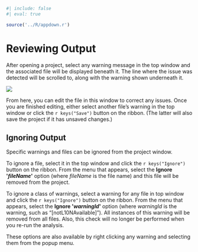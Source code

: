 ```r
#| include: false
#| eval: true

source('../R/appdown.r')
```

# Reviewing Output

After opening a project, select any warning message in the top window and the associated file will be displayed beneath it.
The line where the issue was detected will be scrolled to, along with the warning shown underneath it.

![](../images/main-window.png)

From here, you can edit the file in this window to correct any issues.
Once you are finished editing, either select another file's warning in the top window or click the `r keys("Save")` button on the ribbon.
(The latter will also save the project if it has unsaved changes.)

## Ignoring Output

Specific warnings and files can be ignored from the project window.

To ignore a file, select it in the top window and click the `r keys("Ignore")` button on the ribbon.
From the menu that appears, select the **Ignore \'*fileName*\'** option (where *fileName* is the file name) and this file will be removed from the project.

To ignore a class of warnings, select a warning for any file in top window and click the `r keys("Ignore")` button on the ribbon.
From the menu that appears, select the **Ignore \'*warningId*\'** option (where *warningId* is the warning, such as "[notL10NAvailable]").
All instances of this warning will be removed from all files. Also, this check will no longer be performed when you re-run the analysis.

::: {.notesection data-latex=""}
These options are also available by right clicking any warning and selecting them from the popup menu.
:::